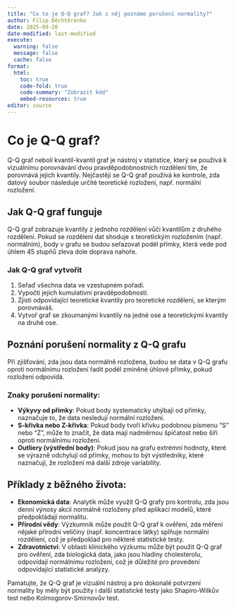 ```yaml
---
title: "Co to je Q-Q graf? Jak z něj poznáme porušení normality?"
author: Filip Děchtěrenko
date: 2025-09-20
date-modified: last-modified
execute:
  warning: false
  message: false
  cache: false
format:
  html:
    toc: true
    code-fold: true
    code-summary: "Zobrazit kód"
    embed-resources: true
editor: source
---
```


# Co je Q-Q graf?

Q-Q graf neboli kvantil-kvantil graf je nástroj v statistice, který se používá k vizuálnímu porovnávání dvou pravděpodobnostních rozdělení tím, že porovnává jejich kvantily. Nejčastěji se Q-Q graf používá ke kontrole, zda datový soubor následuje určité teoretické rozložení, např. normální rozložení.

## Jak Q-Q graf funguje

Q-Q graf zobrazuje kvantily z jednoho rozdělení vůči kvantilům z druhého rozdělení. Pokud se rozdělení dat shoduje s teoretickým rozložením (např. normálním), body v grafu se budou seřazovat podél přímky, která vede pod úhlem 45 stupňů zleva dole doprava nahoře.

### Jak Q-Q graf vytvořit

1. Seřaď všechna data ve vzestupném pořadí.
2. Vypočti jejich kumulativní pravděpodobnosti.
3. Zjisti odpovídající teoretické kvantily pro teoretické rozdělení, se kterým porovnáváš.
4. Vytvoř graf se zkoumanými kvantily na jedné ose a teoretickými kvantily na druhé ose.

## Poznání porušení normality z Q-Q grafu

Při zjišťování, zda jsou data normálně rozložena, budou se data v Q-Q grafu oproti normálnímu rozložení řadit podél zmíněné úhlové přímky, pokud rozložení odpovídá. 

### Znaky porušení normality:

- **Výkyvy od přímky**: Pokud body systematicky uhýbají od přímky, naznačuje to, že data nesledují normální rozložení.
- **S-křivka nebo Z-křivka**: Pokud body tvoří křivku podobnou písmenu "S" nebo "Z", může to značit, že data mají nadměrnou špičatost nebo šíři oproti normálnímu rozložení.
- **Outliery (výstřední body)**: Pokud jsou na grafu extrémní hodnoty, které se výrazně odchylují od přímky, mohou to být výstředníky, které naznačují, že rozložení má další zdroje variability.

## Příklady z běžného života:

- **Ekonomická data**: Analytik může využít Q-Q grafy pro kontrolu, zda jsou denní výnosy akcií normálně rozloženy před aplikací modelů, které předpokládají normalitu.
- **Přírodní vědy**: Výzkumník může použít Q-Q graf k ověření, zda měření nějaké přírodní veličiny (např. koncentrace látky) splňuje normální rozdělení, což je předpoklad pro některé statistické testy.
- **Zdravotnictví**: V oblasti klinického výzkumu může být použit Q-Q graf pro ověření, zda biologická data, jako jsou hladiny cholesterolu, odpovídají normálnímu rozložení, což je důležité pro provedení odpovídající statistické analýzy.

Pamatujte, že Q-Q graf je vizuální nástroj a pro dokonalé potvrzení normality by měly být použity i další statistické testy jako Shapiro-Wilkův test nebo Kolmogorov-Smirnovův test.


